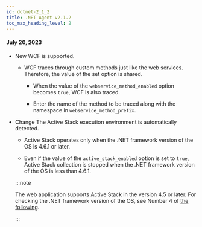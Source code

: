```yaml
---
id: dotnet-2_1_2
title: .NET Agent v2.1.2
toc_max_heading_level: 2
---
```


#### July 20, 2023

-   <Status>New</Status> WCF is supported.

    -   WCF traces through custom methods just like the web services. Therefore, the value of the set option is shared.

        -   When the value of the `webservice_method_enabled` option becomes `true`, WCF is also traced.

        -   Enter the name of the method to be traced along with the namespace in `webservice_method_prefix`.

-   <Status>Change</Status> The Active Stack execution environment is automatically detected.

    -   Active Stack operates only when the .NET framework version of the OS is 4.6.1 or later.

    -   Even if the value of the `active_stack_enabled` option is set to `true`, Active Stack collection is stopped when the .NET framework version of the OS is less than 4.6.1.

    :::note

    The web application supports Active Stack in the version 4.5 or later. For checking the .NET framework version of the OS, see Number 4 of [the following](https://docs.whatap.io/dotnet/supported-spec#use-tools).

    :::

